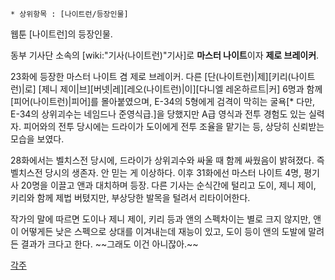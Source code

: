  * 상위항목 : [나이트런/등장인물]

웹툰 [나이트런]의 등장인물.

동부 기사단 소속의 [wiki:"기사(나이트런)"기사]로 '''마스터 나이트'''이자 '''제로 브레이커'''.

23화에 등장한 마스터 나이트 겸 제로 브레이커. 다른 [단(나이트런)|제][키리(나이트런)|로] [제니 제이|브][버넷|레][레오(나이트런)|이][다니엘 레온하르트|커] 6명과 함께 [피어(나이트런)|피어]를 몰아붙였으며, E-34의 5형에게 검격이 막히는 굴욕[* 다만, E-34의 상위괴수는 네임드나 준영식급.]을 당했지만 A급 영식과 전투 경험도 있는 실력자. 피어와의 전투 당시에는 드라이가 도이에게 전투 조율을 맡기는 등, 상당히 신뢰받는 모습을 보였다.

28화에서는 벨치스전 당시에, 드라이가 상위괴수와 싸울 때 함께 싸웠음이 밝혀졌다. 즉 벨치스전 당시의 생존자. 안 믿는 게 이상하다. 이후 31화에선 마스터 나이트 4명, 평기사 20명을 이끌고 앤과 대치하며 등장. 다른 기사는 순식간에 털리고 도이, 제니 제이, 키리와 함께 제법 버텼지만, 부상당한 발목을 털려서 리타이어한다.

작가의 말에 따르면 도이나 제니 제이, 키리 등과 앤의 스펙차이는 별로 크지 않지만, 앤이 어떻게든 낮은 스펙으로 상대를 이겨내는데 재능이 있고, 도이 등이 앤의 도발에 말려든 결과가 크다고 한다. ~~그래도 이건 아니잖아.~~


[[각주]]
